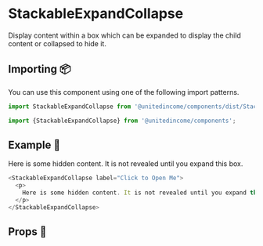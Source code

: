 
# StackableExpandCollapse

Display content within a box which can be expanded to display the child content or collapsed to hide it.

## Importing 📦

You can use this component using one of the following import patterns.

```javascript
import StackableExpandCollapse from '@unitedincome/components/dist/StackableExpandCollapse';
```

```javascript
import {StackableExpandCollapse} from '@unitedincome/components';
```

## Example 🚀

<Preview>
  <StackableExpandCollapse label="Click to Open Me">
    <p>
      Here is some hidden content. It is not revealed until you expand this box.
    </p>
  </StackableExpandCollapse>
</Preview>

```javascript
<StackableExpandCollapse label="Click to Open Me">
  <p>
    Here is some hidden content. It is not revealed until you expand this box.
  </p>
</StackableExpandCollapse>
```

## Props 🔧

<Props of={StackableExpandCollapse} />
